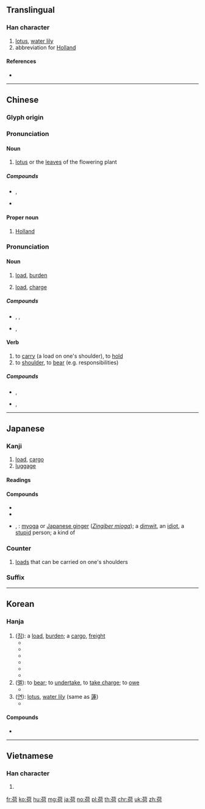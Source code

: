 {{character info/new}}
==Translingual==

===Han character===
{{Han char|rn=140|rad=艸|as=07|sn=10|four=44221|canj=TOMR|ids=⿱艹何}}

# [[lotus]], [[water lily]]
# abbreviation for [[Holland]]

====References====
* {{Han ref|kx=1032.130|dkj=31000|dj=1491.230|hdz=53220.040|uh=8377|ud=33655|bh=B2FC|bd=45820}}

----

==Chinese==
{{zh-forms}}

===Glyph origin===
{{Han etym}}

===Pronunciation===
{{zh-pron
|m=hé
|c=ho4
|cat=n,pn
}}

====Noun====
{{zh-noun}}

# {{lb|zh|plant}} [[lotus]] or the [[leaf|leaves]] of the flowering plant

=====Compounds=====
* {{sense|lotus}} {{zh-l|荷花}}, {{zh-l|荷月}}
* {{zh-l|蘘荷|[[myoga]]}}

====Proper noun====
{{zh-proper noun}}

# {{abbreviation of|{{zh-l|荷蘭}}|lang=zh|dot=:}} [[Holland]]

===Pronunciation===
{{zh-pron
|m=hè
|c=ho6
|cat=n,v
}}

====Noun====
{{zh-noun}}

# [[load]], [[burden]]
# {{lb|zh|physics}} [[load]], [[charge]]

=====Compounds=====
* {{sense|burden}} {{zh-l|負荷}}, {{zh-l|荷負}}, {{zh-l|荷載}}
* {{sense|charge}} {{zh-l|荷質比}}, {{zh-l|電荷}}

====Verb====
{{zh-verb}}

# to [[carry]] (a load on one's shoulder), to [[hold]]
# to [[shoulder]], to [[bear]] (e.g. responsibilities)

=====Compounds=====
* {{sense|to carry}} {{zh-l|荷槍實彈}}, {{zh-l|荷擔}}
* {{sense|to bear}} {{zh-l|荷負}}, {{zh-l|荷擔}}

----

==Japanese==

===Kanji===
{{ja-kanji|grade=3|rs=艸07}}

# [[load]], [[cargo]]
# [[luggage]]

====Readings====
{{ja-readings|goon=[[が]] (ga)|kanon=[[か]] (ka)|kun=[[に]] (ni), [[になう]] (ninau)}}

====Compounds====
{{der-top|Compounds}}
* {{ja-r|手荷物|てにもつ}}
* {{ja-r|荷物|にもつ}}
* {{ja-r|茗荷|みょうが}}, {{ja-r|蘘荷|みょうが}}: [[myoga]] or [[Japanese ginger]] (''[[Zingiber mioga]]''); a [[dimwit]], an [[idiot]], a [[stupid]] person; a kind of {{m|ja|家紋|tr=kamon||family crest}}
{{der-bottom}}

===Counter===
{{ja-pos|か|counter}}

# [[load]]s that can be carried on one's shoulders

===Suffix===
{{ja-pos|か|suffix}}

----

==Korean==

===Hanja===
{{ko-hanja|hangeul=하|eumhun=|rv=ha|mr=ha|y=ha}}

# ([[짐]]): a [[load]], [[burden]]; a [[cargo]], [[freight]]
#* {{ko-inline|[[하물]]|hamul|a [[cargo]], [[freight]]|[[荷物]]}}
#* {{ko-inline|[[하주]]|haju|the [[owner]] or [[consignor]] of a cargo|[[荷主]]}}
#* {{ko-inline|[[하중]]|hajung|[[load]], [[weight]]|[[荷重]]}}
#* {{ko-inline|[[하치]]|hachi|to [[unload]]|[[荷置]]}}
#* {{ko-inline|선하|seonha|a [[ship]]pped cargo|[[船荷]]}}
#* {{ko-inline|입하|ipha|the [[arrival]] of a cargo|[[入荷]]}}
# ([[메다|멜]]): to [[bear]]; to [[undertake]], to [[take charge]]; to [[owe]]
#* {{ko-inline|부하|buha|to be [[load]]ed|[[負荷]]}}
# ([[연]]): [[lotus]], [[water lily]] (same as [[蓮]])
#* {{ko-inline|[[하엽]]|hayeop|a [[leaf]] of [[lotus]]|[[荷葉]]}}

====Compounds====
* {{ko-l|양하|[[myoga]]|蘘荷}}

----

==Vietnamese==

===Han character===
{{vi-hantu|[[hà]]|rs=艸07}}

# {{defn|lang=vi|sort=艸07}}

[[fr:荷]]
[[ko:荷]]
[[hu:荷]]
[[mg:荷]]
[[ja:荷]]
[[no:荷]]
[[pl:荷]]
[[th:荷]]
[[chr:荷]]
[[uk:荷]]
[[zh:荷]]